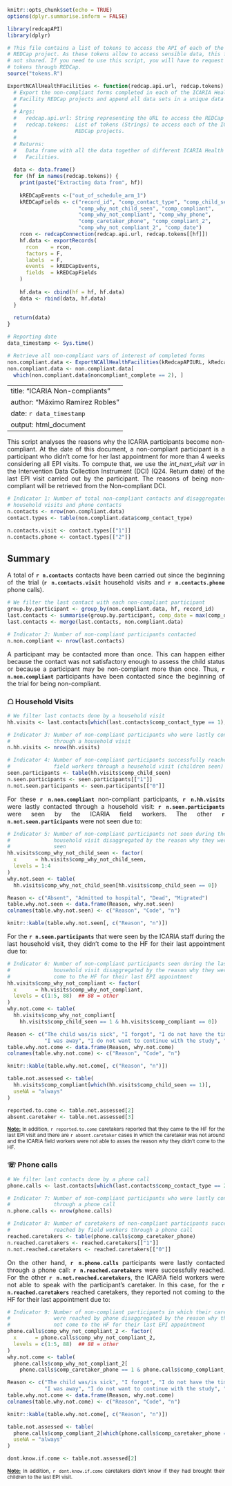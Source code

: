 ```r
knitr::opts_chunk$set(echo = TRUE)
options(dplyr.summarise.inform = FALSE)

library(redcapAPI)
library(dplyr)

# This file contains a list of tokens to access the API of each of the ICARIA HF 
# REDCap project. As these tokens allow to access sensible data, this file is
# not shared. If you need to use this script, you will have to request your API
# tokens through REDCap.
source("tokens.R")

ExportNCAllHealthFacilities <- function(redcap.api.url, redcap.tokens) {
  # Export the non-compliant forms completed in each of the ICARIA Health 
  # Facility REDCap projects and append all data sets in a unique data frame.
  #
  # Args:
  #   redcap.api.url: String representing the URL to access the REDCap API.
  #   redcap.tokens:  List of tokens (Strings) to access each of the ICARIA 
  #                   REDCap projects.
  # 
  # Returns:
  #   Data frame with all the data together of different ICARIA Health 
  #   Facilities.
  
  data <- data.frame()
  for (hf in names(redcap.tokens)) {
    print(paste("Extracting data from", hf))
    
    kREDCapEvents <-("out_of_schedule_arm_1")  
    kREDCapFields <- c("record_id", "comp_contact_type", "comp_child_seen",
                       "comp_why_not_child_seen", "comp_compliant", 
                       "comp_why_not_compliant", "comp_why_phone", 
                       "comp_caretaker_phone", "comp_compliant_2", 
                       "comp_why_not_compliant_2", "comp_date")
    rcon <- redcapConnection(redcap.api.url, redcap.tokens[[hf]])
    hf.data <- exportRecords(
      rcon    = rcon, 
      factors = F, 
      labels  = F, 
      events  = kREDCapEvents,
      fields  = kREDCapFields
    )
    
    hf.data <- cbind(hf = hf, hf.data)
    data <- rbind(data, hf.data)
  }
  
  return(data)
}

# Reporting date
data_timestamp <- Sys.time()

# Retrieve all non-compliant vars of interest of completed forms
non.compliant.data <- ExportNCAllHealthFacilities(kRedcapAPIURL, kRedcapTokens)
non.compliant.data <- non.compliant.data[
  which(non.compliant.data$noncompliant_complete == 2), ]
```

---
title: "ICARIA Non-compliants"
author: "Máximo Ramírez Robles"
date: `r data_timestamp`
output: html_document
---

<style>
body {
  text-align: justify
}
</style>


This script analyses the reasons why the ICARIA participants become 
non-compliant. At the date of this document, a non-compliant participant is a 
participant who didn't come for her last appointment for more than 4 weeks 
considering all EPI visits. To compute that, we use the <i>int_next_visit var
</i> in the Intervention Data Collection Instrument (DCI) (Q24. Return date) of 
the last EPI visit carried out by the participant. The reasons of being 
non-compliant will be retrieved from the Non-compliant DCI.

```r
# Indicator 1: Number of total non-compliant contacts and disaggregated by
# household visits and phone contacts
n.contacts <- nrow(non.compliant.data)
contact.types <- table(non.compliant.data$comp_contact_type)

n.contacts.visit <- contact.types[["1"]]
n.contacts.phone <- contact.types[["2"]]
```

## Summary

A total of <b>`r n.contacts`</b> contacts have been carried out since the 
beginning of the trial (<b>`r n.contacts.visit`</b> household visits and 
<b>`r n.contacts.phone`</b> phone calls).

```r
# We filter the last contact with each non-compliant participant
group.by.participant <- group_by(non.compliant.data, hf, record_id)
last.contacts <- summarise(group.by.participant, comp_date = max(comp_date))
last.contacts <- merge(last.contacts, non.compliant.data)

# Indicator 2: Number of non-compliant participants contacted
n.non.compliant <- nrow(last.contacts)
```

A participant may be contacted more than once. This can happen either because 
the contact was not satisfactory enough to assess the child status or because a 
participant may be non-compliant more than once. Thus, <b>`r n.non.compliant`
</b> participants have been contacted since the beginning of the trial for being 
non-compliant.

### ☖ Household Visits

```r
# We filter last contacts done by a household visit
hh.visits <- last.contacts[which(last.contacts$comp_contact_type == 1), ]

# Indicator 3: Number of non-compliant participants who were lastly contacted
#              through a household visit
n.hh.visits <- nrow(hh.visits)

# Indicator 4: Number of non-compliant participants successfully reached by
#              field workers through a household visit (children seen)
seen.participants <- table(hh.visits$comp_child_seen)
n.seen.participants <- seen.participants[["1"]]
n.not.seen.participants <- seen.participants[["0"]]
```

For these <b>`r n.non.compliant`</b> non-compliant participants, 
<b>`r n.hh.visits`</b> were lastly contacted through a household visit: 
<b>`r n.seen.participants`</b> were seen by the ICARIA field workers. The other 
<b>`r n.not.seen.participants`</b> were not seen due to:

```r
# Indicator 5: Number of non-compliant participants not seen during the last
#              household visit disaggregated by the reason why they were not 
#              seen
hh.visits$comp_why_not_child_seen <- factor(
  x      = hh.visits$comp_why_not_child_seen, 
  levels = 1:4
)
why.not.seen <- table(
  hh.visits$comp_why_not_child_seen[hh.visits$comp_child_seen == 0])

Reason <- c("Absent", "Admitted to hospital", "Dead", "Migrated")
table.why.not.seen <- data.frame(Reason, why.not.seen)
colnames(table.why.not.seen) <- c("Reason", "Code", "n")

knitr::kable(table.why.not.seen[, c("Reason", "n")])
```

For the <b>`r n.seen.participants`</b> that were seen by the ICARIA staff during 
the last household visit, they didn't come to the HF for their last appointment 
due to:

```r
# Indicator 6: Number of non-compliant participants seen during the last
#              household visit disaggregated by the reason why they were not 
#              come to the HF for their last EPI appointment
hh.visits$comp_why_not_compliant <- factor(
  x      = hh.visits$comp_why_not_compliant, 
  levels = c(1:5, 88)  ## 88 = other
)
why.not.come <- table(
  hh.visits$comp_why_not_compliant[
    hh.visits$comp_child_seen == 1 & hh.visits$comp_compliant == 0])

Reason <- c("The child was/is sick", "I forgot", "I do not have the time", 
            "I was away", "I do not want to continue with the study", "Other")
table.why.not.come <- data.frame(Reason, why.not.come)
colnames(table.why.not.come) <- c("Reason", "Code", "n")

knitr::kable(table.why.not.come[, c("Reason", "n")])

table.not.assessed <- table(
  hh.visits$comp_compliant[which(hh.visits$comp_child_seen == 1)], 
  useNA = "always"
)

reported.to.come <- table.not.assessed[2]
absent.caretaker <- table.not.assessed[3]
```

<small><b><u>Note:</u></b> In addition, `r reported.to.come` caretakers reported 
that they came to the HF for the last EPI visit and there are 
`r absent.caretaker` cases in which the caretaker was not around and the ICARIA 
field workers were not able to asses the reason why they didn't come to the HF.
</small>

### ☏ Phone calls

```r
# We filter last contacts done by a phone call
phone.calls <- last.contacts[which(last.contacts$comp_contact_type == 2), ]

# Indicator 7: Number of non-compliant participants who were lastly contacted
#              through a phone call
n.phone.calls <- nrow(phone.calls)

# Indicator 8: Number of caretakers of non-compliant participants successfully 
#              reached by field workers through a phone call
reached.caretakers <- table(phone.calls$comp_caretaker_phone)
n.reached.caretakers <- reached.caretakers[["1"]]
n.not.reached.caretakers <- reached.caretakers[["0"]]
```

On the other hand, <b>`r n.phone.calls`</b> participants were lastly contacted 
through a phone call: <b>`r n.reached.caretakers`</b> were successfully reached. 
For the other <b>`r n.not.reached.caretakers`</b>, the ICARIA field workers were 
not able to speak with the participant's caretaker. In this case, for the
<b>`r n.reached.caretakers`</b> reached caretakers, they reported not coming to
the HF for their last appointment due to:

```r
# Indicator 9: Number of non-compliant participants in which their caretakers
#              were reached by phone disaggregated by the reason why they were 
#              not come to the HF for their last EPI appointment
phone.calls$comp_why_not_compliant_2 <- factor(
  x      = phone.calls$comp_why_not_compliant_2, 
  levels = c(1:5, 88)  ## 88 = other
)
why.not.come <- table(
  phone.calls$comp_why_not_compliant_2[
    phone.calls$comp_caretaker_phone == 1 & phone.calls$comp_compliant_2 == 0])

Reason <- c("The child was/is sick", "I forgot", "I do not have the time", 
            "I was away", "I do not want to continue with the study", "Other")
table.why.not.come <- data.frame(Reason, why.not.come)
colnames(table.why.not.come) <- c("Reason", "Code", "n")

knitr::kable(table.why.not.come[, c("Reason", "n")])

table.not.assessed <- table(
  phone.calls$comp_compliant_2[which(phone.calls$comp_caretaker_phone == 1)], 
  useNA = "always"
)

dont.know.if.come <- table.not.assessed[2]
```

<small><b><u>Note:</u></b> In addition, `r dont.know.if.come` caretakers didn't 
know if they had brought their children to the last EPI visit.</small>